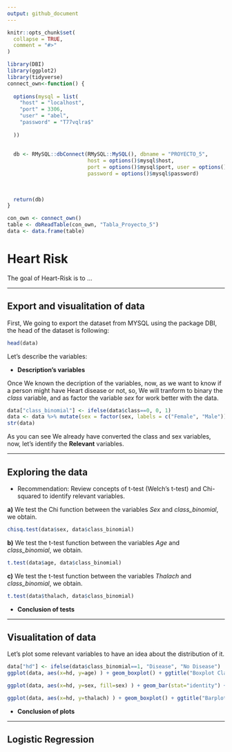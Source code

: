 ```yaml
---
output: github_document
---
```



```r
knitr::opts_chunk$set(
  collapse = TRUE,
  comment = "#>"
)
```


```r
library(DBI)
library(ggplot2)
library(tidyverse)
connect_own<-function() {
  
  options(mysql = list(
    "host" = "localhost", 
    "port" = 3306,
    "user" = "abel",
    "password" = "T77vqlra$"
    
  ))
  
  
  db <- RMySQL::dbConnect(RMySQL::MySQL(), dbname = "PROYECTO_5",
                          host = options()$mysql$host, 
                          port = options()$mysql$port, user = options()$mysql$user, 
                          password = options()$mysql$password)  
  
  
  
  return(db)
}

con_own <- connect_own()
table <- dbReadTable(con_own, "Tabla_Proyecto_5")
data <- data.frame(table)
```
# Heart Risk



The goal of Heart-Risk is to ...

***

## Export and visualitation of data


First, We going to export the dataset from MYSQL using the package DBI, the head of the dataset 
is following:

```r
head(data)
```

Let's describe the variables:


* **Description's variables**


Once We known the decription of the variables, now, as we want to know if a person might have 
Heart disease or not, so, We will tranform to binary the *class* variable, and as factor the
variable *sex*  for work better with the data.


```r
data["class_binomial"] <- ifelse(data$class==0, 0, 1)
data <- data %>% mutate(sex = factor(sex, labels = c("Female", "Male"))) #Preguntar a Roberto
str(data)
```


As you can see We already have converted the class and sex variables, now, let's identify the **Relevant** variables.

***

## Exploring the data

* Recommendation: Review concepts of t-test (Welch's t-test) and Chi-squared to identify relevant variables. 

**a)** We test the Chi function between the variables *Sex* and *class_binomial*, we obtain.

```r
chisq.test(data$sex, data$class_binomial)
```


**b)** We test the t-test function between the variables *Age* and *class_binomial*, we obtain.

```r
t.test(data$age, data$class_binomial)
```


**c)** We test the t-test function between the variables *Thalach* and *class_binomial*, we obtain.

```r
t.test(data$thalach, data$class_binomial)
```

* **Conclusion of tests**

***

## Visualitation of data

Let's plot some relevant variables to have an idea about the distribution of it.

```r
data["hd"] <- ifelse(data$class_binomial==1, "Disease", "No Disease")
ggplot(data, aes(x=hd, y=age) ) + geom_boxplot() + ggtitle("Boxplot Class binomial vs Age") +xlab("Class binomial") + ylab("Age")
```


```r

ggplot(data, aes(x=hd, y=sex, fill=sex) ) + geom_bar(stat="identity") + ggtitle("Barplot Sex vs Class binomial") + xlab("Class binomial") + ylab("Sex")

```


```r

ggplot(data, aes(x=hd, y=thalach) ) + geom_boxplot() + ggtitle("Barplot Thalach vs Class binomial") + xlab("Class binomial") + ylab("Thalach")

```


* **Conclusion of plots**


***

## Logistic Regression 


